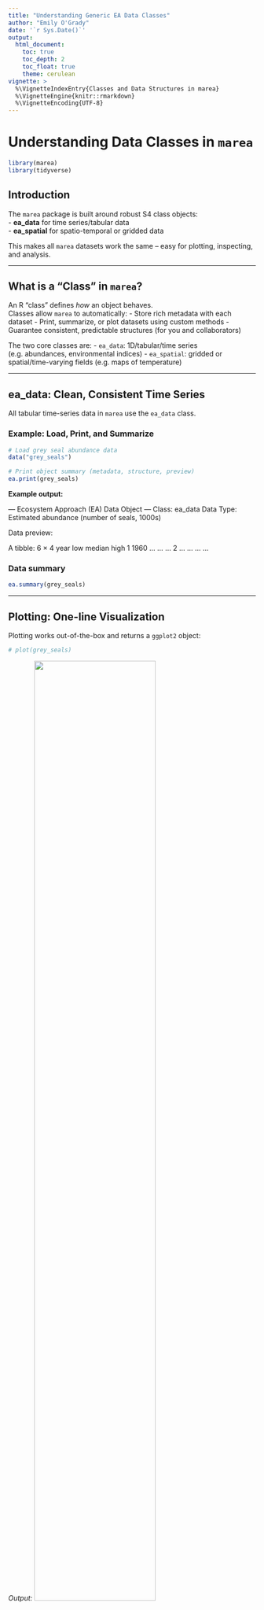 ```yaml
---
title: "Understanding Generic EA Data Classes"
author: "Emily O'Grady"
date: '`r Sys.Date()`'
output: 
  html_document:
    toc: true
    toc_depth: 2
    toc_float: true
    theme: cerulean
vignette: >
  %\VignetteIndexEntry{Classes and Data Structures in marea}
  %\VignetteEngine{knitr::rmarkdown}
  %\VignetteEncoding{UTF-8}
---
```


# Understanding Data Classes in `marea`

```r
library(marea)
library(tidyverse)
```


## Introduction

The `marea` package is built around robust S4 class objects:  
- **ea_data** for time series/tabular data  
- **ea_spatial** for spatio-temporal or gridded data

This makes all `marea` datasets work the same – easy for plotting, inspecting, and analysis.

---

## What is a "Class" in `marea`?

An R "class" defines _how_ an object behaves.  
Classes allow `marea` to automatically:
- Store rich metadata with each dataset
- Print, summarize, or plot datasets using custom methods
- Guarantee consistent, predictable structures (for you and collaborators)

The two core classes are:
- `ea_data`: 1D/tabular/time series (e.g. abundances, environmental indices)
- `ea_spatial`: gridded or spatial/time-varying fields (e.g. maps of temperature)

---

## ea_data: Clean, Consistent Time Series

All tabular time-series data in `marea` use the `ea_data` class.

### Example: Load, Print, and Summarize

```r
# Load grey seal abundance data
data("grey_seals")

# Print object summary (metadata, structure, preview)
ea.print(grey_seals)
```

**Example output:**  

--- Ecosystem Approach (EA) Data Object ---
Class:           ea_data 
Data Type:       Estimated abundance (number of seals, 1000s) 

Data preview:

A tibble: 6 × 4
year   low median  high
<dbl> <dbl>  <dbl> <dbl>
1  1960   ...   ...   ...
2  ...    ...   ...   ...

### Data summary

```r
ea.summary(grey_seals)
```

---

## Plotting: One-line Visualization

Plotting works out-of-the-box and returns a `ggplot2` object:

```r
# plot(grey_seals)
```

*Output:*
<img src="man/figures/plot_grey_Seals.png" width="70%" />

If columns like `"low"` and `"high"` exist, add ribbons easily:

```r
# plot(grey_seals, style = "ribbon")
```

The style argument can be specified to return different plot types, this can
provide a range of reasonable defaults for different data sets.


Other styles: `"default"`, `"plain"`, `"anomaly"`, etc.

These are ggplot objects and are easy to add on to with the `+` syntax (See advanced examples)


---

## ea_spatial: Spatio-Temporal/Gridded Data

Spatial (or spatio-temporal) objects are stored as **ea_spatial**. These have some flexibility and the data slot can house an sf objects, a stars or terra object. 

### Example: Inspect a spatial object

```r
data("glorys_bottom_temperature")
ea.summary(glorys_bottom_temperature)
```

*Output includes metadata, spatial bounds, etc.*

### Plot

```r
# plot(glorys_bottom_temperature)
```

The style argument can be used to specify some reasonable spatial default styles.
There are also many other arguments for specifying details about coastline objects, regions, and other considerations. See `?plot.ea_spatial` for more details.
Other options:
- `style = "contour"`   (contour lines)
- `style = "bubble"`    (bubbles by value)

---

## Interoperability: Converting from `pacea` and Other Packages

`marea` works great with external datasets such as those from `pacea` (Pacific ecosystem data).

If you have a `pacea` time-series (pacea-index or pacea-biomass):

```r
library(pacea)
data(npgo) # Example: North Pacific Gyre Oscillation
marea_npgo <- as_ea_data(x = npgo, 
                         value_col = "anomaly")
class(marea_npgo)
ea.print(marea_npgo)
```

For spatial objects, use:

```r
library(pacea)
data("hake_total_biomass_age_1_2025")

hake_biomass_ea <- as_ea_data(
  hake_total_biomass_age_1_2025,
  value_col = "median",
  source = 'pacea',
  time_descriptor = "2025",
  details = 'Converted using marea::as_ea_data() July 2025'
)
print(hake_biomass_ea)

```

---

## Creating your own ea objects

While marea provides many built-in datasets, you'll often want to create your own objects from scratch. This section demonstrates how to build ea_data and ea_spatial objects using the constructor functions.

###  Create an ea_data Object

The `ea_data()` constructor allows you to create time series objects from any data frame. Here's how:

```r
# Create a simple temperature dataset
temp_data <- data.frame(
  year = 2010:2020,
  avg_temp = c(8.2, 8.5, 8.1, 8.9, 9.2, 8.8, 9.1, 8.7, 9.0, 8.6, 9.3),
  station = "Halifax-2"
)

# Create ea_data object
halifax_temp <- ea_data(
  data = temp_data,
  value_col = "avg_temp",  # Specify which column contains the values
  data_type = "Bottom Temperature",
  region = "Maritimes",
  location_descriptor = "Halifax Line Station 2",
  units = "°C",
  source_citation = "DFO Maritimes Region Monitoring Program"
)

ea.print(halifax_temp)
```

### Advanced ea_data with additional metadata

```r
# Fisheries catch data with uncertainty
catch_data <- data.frame(
  year = 2015:2022,
  landings = c(1250, 1180, 1320, 1450, 1280, 1390, 1220, 1310),
  vessel_count = c(45, 42, 48, 51, 46, 49, 44, 47)
)

# Create object with additional metadata
lobster_catch <- ea_data(
  data = catch_data,
  value_col = "landings",
  data_type = "Commercial Landings",
  region = "Maritimes",
  location_descriptor = "LFA 34",
  units = "tonnes",
  species = "American Lobster",
  source_citation = "DFO INTERNAL",
  # Additional custom metadata
  fishing_season = "November-May",
  assessment_year = 2023,
  stock_status = "Healthy"
)

ea.print(lobster_catch)
ea.summary(lobster_catch)
```

### Create an ea_spatial object

The `ea_spatial()` constructor creates spatial objects from sf data. Here's how to build one:

```r
library(sf)

# Create a simple spatial grid
grid_points <- expand.grid(
  lon = seq(-66, -64, by = 0.5),
  lat = seq(43, 45, by = 0.5)
)

# Convert to sf object
spatial_data <- st_as_sf(grid_points, coords = c("lon", "lat"), crs = 4326)

# Add some simulated chlorophyll data
spatial_data$chl_concentration <- runif(nrow(spatial_data), 0.5, 3.2)
spatial_data$depth_zone <- "surface"

# Create ea_st object
chl_spatial <- ea_spatial(
  data = spatial_data,
  value_col = "chl_concentration",
  data_type = "Chlorophyll-a Concentration",
  region = "Maritimes",
  time_descriptor = "July 2023 Survey",
  units = "mg/m³",
  source_citation = "DFO Ecosystem Survey Program"
)

ea.print(chl_spatial)
```


## Accessing Data and Metadata: The S4 Structure

Once you have an ea_data object, you might want to extract specific pieces of information, like the raw data frame or a single metadata value. Because ea_data is an S4 object, there are two primary ways to do this: the standard @ operator for direct slot access, and a custom [[ method for more flexible and convenient access.

An ea_data object has two main "slots":

 - meta: A list that holds all the metadata (e.g., region, units, source_citation).
 
 - data: A tibble that contains the time series data (with year, value, and other columns).
 
### Using the @ Operator (Direct Slot Access)

The @ operator is the standard way to access slots in any S4 object. You can use it to pull out the entire meta list or the data tibble.


```r
# Use the halifax_temp object created earlier
# Access the entire metadata list
halifax_temp@meta

# Access the entire data tibble
halifax_temp@data
```
This method is direct and explicit but requires you to know the exact slot names. To get a single metadata item, you would need to chain operators, like `halifax_temp@meta$region`.

### Using the [[ Method (Convenient Access)

To make life easier, marea provides a custom [[ method. This powerful shortcut lets you access the entire meta or data slots, as well as individual items within them, using a single, consistent syntax.

The [[ method first checks if you are asking for "meta" or "data". If not, it checks if the name you provided exists in the meta slot. If it's not there, it finally checks if it's a column name in` the data slot.

```r
# Get the entire meta list (same as @meta)
halifax_temp[["meta"]]

# Get a specific metadata item
halifax_temp[["region"]]

# Get the entire data tibble (same as @data)
halifax_temp[["data"]]

# Get a specific data column (vector)
halifax_temp[["year"]]
```

This approach is generally recommended as it provides a single, intuitive interface for retrieving almost any piece of information from an ea_data object without needing to remember the underlying @ syntax.



## Key Constructor Parameters

Both constructors share common metadata fields:

### Required parameters:

- data: Your data frame (for ea_data) or sf/stars/terra spatraster object (for ea_spatial)

- value_col: Name of the column containing the primary values

- data_type: Description of what the data represents

- region: Geographic region or NAFO/DFO area name

- units: Units for the value column

- source_citation: Where the data came from

### ea_data specific:

- location_descriptor: Specific location identifier

- species: Species name (optional, for biological data)

### ea_spatial specific:

time_descriptor: Description of the temporal aspect

### Additional metadata:

- You can add any custom metadata fields as named arguments (e.g., fishing_season, assessment_year)


## Tips for creating objects

1. Value column naming: The constructor automatically renames your specified column to value internally, so all methods work consistently.

2. Metadata travels: All metadata is preserved through subsetting and plotting operations.

3. Validation: Constructors validate inputs and provide helpful error messages.

4. Extensibility: Add custom metadata fields for your specific use case.

## Why Use These Classes?

Using robust S4 classes brings multiple benefits:
- All datasets behave the same way (easy to plot, inspect, or summarize)
- Metadata (units, region, source, etc.) always travel with the data
- You can use base R summary/print/plot methods or build your own analyses on top

---

## Learn More

- The main [README](../README.html) has a quick start
- To list all built-in datasets and their metadata:

```r
marea_metadata()
```

---

## Citing `marea`

Please cite the package in your work. For citation text:

```r
citation("marea")
```

---

*This vignette was generated using the `marea` source code (2025-07-24).*

---
